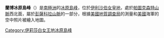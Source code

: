 {{coord|83|57|S|66|20|W|display=title}}

'''蘭博冰原島峰'''（{{lang-en|Rambo Nunataks}}）是[[南極洲|南極洲]]的[[冰原島峰|冰原島峰]]，位於[[伊利沙伯女皇地|伊利沙伯女皇地]]，處於[[帕圖克森特山脈|帕圖克森特山脈]]西北面，屬於[[彭薩科拉山脈|彭薩科拉山脈]]的一部分，根據[[美國地質調查局|美國地質調查局]]的測量和[[美國|美國]]海軍的空中照片被繪入地圖。

{{DEFAULTSORT:Rambo Nunataks}}
[[Category:伊莉莎白女王地冰原島峰|Category:伊莉莎白女王地冰原島峰]]


{{QueenElizabethLand-geo-stub}}